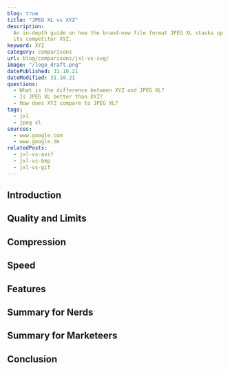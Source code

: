 ```yaml
---
blog: true
title: "JPEG XL vs XYZ"
description:
  An in-depth guide on how the brand-new file format JPEG XL stacks up against
  its competitor XYZ.
keyword: XYZ
category: comparisons
url: blog/comparisons/jxl-vs-svg/
image: "/logo_draft.png"
datePublished: 31.10.21
dateModified: 31.10.21
questions:
  - What is the difference between XYZ and JPEG XL?
  - Is JPEG XL better than XYZ?
  - How does XYZ compare to JPEG XL?
tags:
  - jxl
  - jpeg xl
sources:
  - www.google.com
  - www.google.de
relatedPosts:
  - jxl-vs-avif
  - jxl-vs-bmp
  - jxl-vs-gif
---
```


## Introduction

## Quality and Limits

## Compression

## Speed

## Features

## Summary for Nerds

## Summary for Marketeers

## Conclusion
